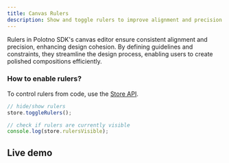 ```yaml
---
title: Canvas Rulers
description: Show and toggle rulers to improve alignment and precision
---
```


Rulers in Polotno SDK's canvas editor ensure consistent alignment and precision, enhancing design cohesion. By defining guidelines and constraints, they streamline the design process, enabling users to create polished compositions efficiently.

### How to enable rulers?

To control rulers from code, use the [Store API](/docs/store).

```ts
// hide/show rulers
store.toggleRulers();

// check if rulers are currently visible
console.log(store.rulersVisible);
```

## Live demo

<Sandbox github="polotno-project/polotno-site/tree/source/examples/polotno-rulers" />


